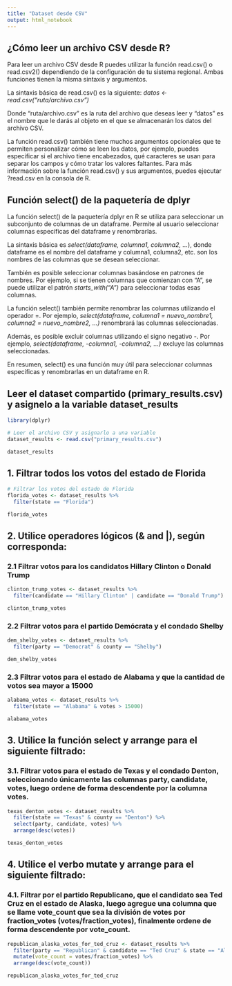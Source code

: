 ```yaml
---
title: "Dataset desde CSV"
output: html_notebook
---
```


## ¿Cómo leer un archivo CSV desde R?

Para leer un archivo CSV desde R puedes utilizar la función read.csv() o read.csv2() dependiendo de la configuración de tu sistema regional. Ambas funciones tienen la misma sintaxis y argumentos.

La sintaxis básica de read.csv() es la siguiente: *datos <- read.csv("ruta/archivo.csv")*

Donde "ruta/archivo.csv" es la ruta del archivo que deseas leer y "datos" es el nombre que le darás al objeto en el que se almacenarán los datos del archivo CSV.

La función read.csv() también tiene muchos argumentos opcionales que te permiten personalizar cómo se leen los datos, por ejemplo, puedes especificar si el archivo tiene encabezados, qué caracteres se usan para separar los campos y cómo tratar los valores faltantes. Para más información sobre la función read.csv() y sus argumentos, puedes ejecutar ?read.csv en la consola de R.

## Función select() de la paquetería de dplyr

La función select() de la paquetería dplyr en R se utiliza para seleccionar un subconjunto de columnas de un dataframe. Permite al usuario seleccionar columnas específicas del dataframe y renombrarlas.

La sintaxis básica es *select(dataframe, columna1, columna2, ...*), donde dataframe es el nombre del dataframe y columna1, columna2, etc. son los nombres de las columnas que se desean seleccionar.

También es posible seleccionar columnas basándose en patrones de nombres. Por ejemplo, si se tienen columnas que comienzan con "A", se puede utilizar el patrón *starts_with("A")* para seleccionar todas esas columnas.

La función select() también permite renombrar las columnas utilizando el operador =. Por ejemplo, *select(dataframe, columna1 = nuevo_nombre1, columna2 = nuevo_nombre2, ...)* renombrará las columnas seleccionadas.

Además, es posible excluir columnas utilizando el signo negativo -. Por ejemplo, *select(dataframe, -columna1, -columna2, ...)* excluye las columnas seleccionadas.

En resumen, select() es una función muy útil para seleccionar columnas específicas y renombrarlas en un dataframe en R.

## Leer el dataset compartido (primary_results.csv) y asignelo a la variable dataset_results

```r
library(dplyr)

# Leer el archivo CSV y asignarlo a una variable
dataset_results <- read.csv("primary_results.csv")

dataset_results
```
## 1. Filtrar todos los votos del estado de Florida

```r
# Filtrar los votos del estado de Florida
florida_votes <- dataset_results %>%
  filter(state == "Florida")

florida_votes
```
## 2. Utilice operadores lógicos (& and |), según corresponda:

### 2.1 Filtrar votos para los candidatos Hillary Clinton o Donald Trump

```r
clinton_trump_votes <- dataset_results %>%
  filter(candidate == "Hillary Clinton" | candidate == "Donald Trump")

clinton_trump_votes
```

### 2.2 Filtrar votos para el partido Demócrata y el condado Shelby

```r
dem_shelby_votes <- dataset_results %>%
  filter(party == "Democrat" & county == "Shelby")

dem_shelby_votes
```

### 2.3 Filtrar votos para el estado de Alabama y que la cantidad de votos sea mayor a 15000

```r
alabama_votes <- dataset_results %>%
  filter(state == "Alabama" & votes > 15000)

alabama_votes
```
## 3. Utilice la función select y arrange para el siguiente filtrado:

### 3.1. Filtrar votos para el estado de Texas y el condado Denton, seleccionando únicamente las columnas party, candidate, votes, luego ordene de forma descendente por la columna votes.

```r
texas_denton_votes <- dataset_results %>%
  filter(state == "Texas" & county == "Denton") %>%
  select(party, candidate, votes) %>%
  arrange(desc(votes))

texas_denton_votes
```
## 4. Utilice el verbo mutate y arrange para el siguiente filtrado:

### 4.1. Filtrar por el partido Republicano, que el candidato sea Ted Cruz en el estado de Alaska, luego agregue una columna que se llame vote_count que sea la división de votes por fraction_votes (votes/fraction_votes), finalmente ordene de forma descendente por vote_count.

```r
republican_alaska_votes_for_ted_cruz <- dataset_results %>%
  filter(party == "Republican" & candidate == "Ted Cruz" & state == "Alaska") %>%
  mutate(vote_count = votes/fraction_votes) %>%
  arrange(desc(vote_count))

republican_alaska_votes_for_ted_cruz
```

